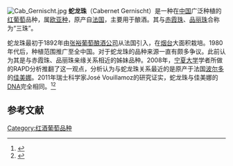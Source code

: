[[File:Cab_Gernischt.jpg|thumb]]
'''蛇龙珠'''（Cabernet Gernischt）是一种在[[中国|中国]]广泛种植的[[红葡萄|红葡萄]]品种，属[[欧亚葡萄|欧亚种]]，原产自[[法国|法国]]，主要用于酿酒。其与[[赤霞珠|赤霞珠]]、[[品丽珠|品丽珠]]合称为“三珠”。

蛇龙珠最初于1892年由[[张裕葡萄酒|张裕葡萄酿酒公司]]从法国引入，在[[烟台|烟台]]大面积栽培。1980年代后，种植范围推广至全中国。对于蛇龙珠的品种来源一直有颇多争议。此前认为其是与赤霞珠、品丽珠亲缘关系相近的姊妹品种。2008年，[[宁夏大学|宁夏大学]]学者所做的RAPD分析推翻了这一观点，分析认为与蛇龙珠关系最近的是原产于法国[[波尔多|波尔多]]的[[佳美娜|佳美娜]]。2011年瑞士科学家José Vouillamoz的研究证实，蛇龙珠与佳美娜的[[DNA|DNA]]完全相同。<ref>{{cite book|title=《葡萄栽培图说》|author=宋文章|publisher=上海科学技术出版社|year=2012}}</ref><ref>{{cite web|url=http://www.winesinfo.com/briefing/GrapeView.aspx?id=122|title=Cabernet Gernischt 蛇龙珠|work=中国葡萄酒资讯网}}</ref>

== 参考文献 ==
{{reflist}}

[[Category:红酒葡萄品种|Category:红酒葡萄品种]]